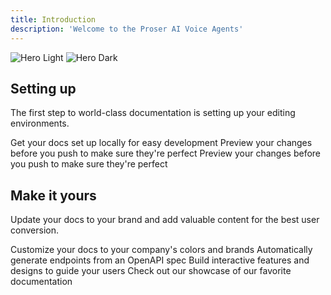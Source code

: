 ```yaml
---
title: Introduction
description: 'Welcome to the Proser AI Voice Agents'
---
```


<img
  className="block dark:hidden"
  src="/images/hero-basic2.png"
  alt="Hero Light"
/>
<img
  className="hidden dark:block"
  src="/images/hero-basic2.png"
  alt="Hero Dark"
/>

## Setting up

The first step to world-class documentation is setting up your editing environments.

<CardGroup cols={2}>
  <Card
    title="Set up an inbound call"
    icon="phone"
    href="https://mintlify.com/docs/quickstart"
  >
    Get your docs set up locally for easy development
  </Card>
  <Card
    title="Set up an outbound call"
    icon="phone-arrow-up-right"
    href="https://mintlify.com/docs/development"
  >
    Preview your changes before you push to make sure they're perfect
  </Card>
  <Card
    title="Get post-call logs and data"
    icon="file-export"
    href="https://mintlify.com/docs/development"
  >
    Preview your changes before you push to make sure they're perfect
  </Card>
</CardGroup>

## Make it yours

Update your docs to your brand and add valuable content for the best user conversion.

<CardGroup cols={2}>
  <Card
    title="Customize Style"
    icon="palette"
    href="https://mintlify.com/docs/settings/global"
  >
    Customize your docs to your company's colors and brands
  </Card>
  <Card
    title="Reference APIs"
    icon="code"
    href="https://mintlify.com/docs/api-playground/openapi"
  >
    Automatically generate endpoints from an OpenAPI spec
  </Card>
  <Card
    title="Add Components"
    icon="screwdriver-wrench"
    href="https://mintlify.com/docs/components/accordion"
  >
    Build interactive features and designs to guide your users
  </Card>
  <Card
    title="Get Inspiration"
    icon="stars"
    href="https://mintlify.com/customers"
  >
    Check out our showcase of our favorite documentation
  </Card>
</CardGroup>
